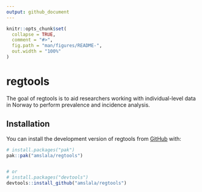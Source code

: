 ```yaml
---
output: github_document
---
```


<!-- README.md is generated from README.Rmd. Please edit that file -->

```r
knitr::opts_chunk$set(
  collapse = TRUE,
  comment = "#>",
  fig.path = "man/figures/README-",
  out.width = "100%"
)
```

# regtools

<!-- badges: start -->
<!-- badges: end -->

The goal of regtools is to aid researchers working with individual-level data in Norway to perform prevalence and incidence analysis. 

## Installation

You can install the development version of regtools from [GitHub](https://github.com/) with:

``` r
# install.packages("pak")
pak::pak("amslala/regtools")


# or 
# install.packages("devtools")
devtools::install_github("amslala/regtools")
```
